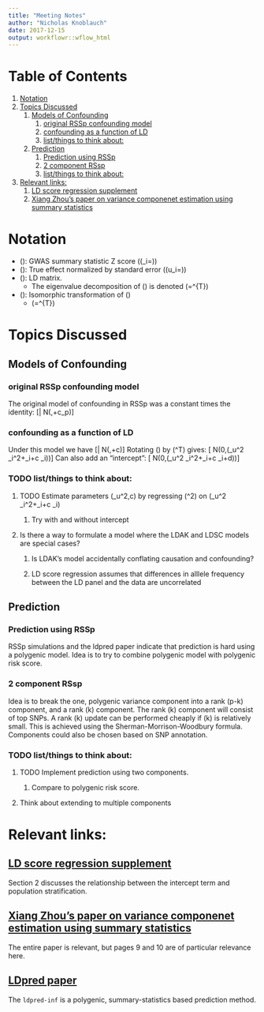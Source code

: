 ```yaml
---
title: "Meeting Notes"
author: "Nicholas Knoblauch"
date: 2017-12-15
output: workflowr::wflow_html
---
```





# Table of Contents

1.  [Notation](#org9b79d13)
2.  [Topics Discussed](#orgf8acfec)
    1.  [Models of Confounding](#org562cdfc)
        1.  [original RSSp confounding model](#org316eaf3)
        2.  [confounding as a function of LD](#org90de4ae)
        3.  [list/things to think about:](#org170bc82)
    2.  [Prediction](#org819d586)
        1.  [Prediction using RSSp](#org231cdcf)
        2.  [2 component RSsp](#org7a3397b)
        3.  [list/things to think about:](#orgdbeec50)
3.  [Relevant links:](#orgc96df8c)
    1.  [LD score regression supplement](#org0e7a544)
    2.  [Xiang Zhou's paper on variance componenet estimation using summary statistics](#org2b0c662)


<a id="org9b79d13"></a>

# Notation

-   \(\hat{\textbf{u}}\): GWAS summary statistic Z score (\(\hat{u}_i=\frac{\hat{\beta_i}}{\text{se}(\hat{\beta_i})}\))
-   \(\textbf{u}\): True effect normalized by standard error (\(u_i=\frac{\beta_i}{\text{se}(\hat{\beta_i})}\))
-   \(\textbf{R}\): LD matrix.
    -   The eigenvalue decomposition of \(\textbf{R}\) is denoted \(\textbf{R}=\textbf{Q}\textbf{D}\textbf{Q}^{T}\)
-   \(\hat{\textbf{v}}\): Isomorphic transformation of \(\hat{\textbf{u}}\)
    -   \(\hat{\textbf{v}}=\textbf{Q}^{T}\hat{\textbf{u}}\)


<a id="orgf8acfec"></a>

# Topics Discussed


<a id="org562cdfc"></a>

## Models of Confounding


<a id="org316eaf3"></a>

### original RSSp confounding model

The original model of confounding in RSSp was a constant times the identity:
\[\hat{\textbf{u}}|\textbf{u} \sim N(\textbf{R}\textbf{u},\textbf{R}+c\textbf{I}_p)\]


<a id="org90de4ae"></a>

### confounding as a function of LD

Under this model we have
\[\hat{\textbf{u}}|\textbf{u} \sim N(\textbf{R}\textbf{u},\textbf{R}+c\textbf{R})\]
Rotating \(\hat{\textbf{u}}\) by \(\textbf{Q}^T\) gives:
\[\hat{\textbf{v}} \sim N(0,\text{diag}(\sigma_u^2 \lambda_i^2+\lambda_i+c \lambda_i))\]
Can also add an "intercept":
\[\hat{\textbf{v}} \sim N(0,\text{diag}(\sigma_u^2 \lambda_i^2+\lambda_i+c \lambda_i+d))\]


<a id="org170bc82"></a>

### TODO list/things to think about:

1.  TODO Estimate parameters \(\sigma_u^2,c\) by regressing \(\hat{\textbf{v}}^2\) on \(\sigma_u^2 \lambda_i^2+\lambda_i+c \lambda_i\)

    1.  Try with and without intercept

2.  Is there a way to formulate a model where the LDAK and LDSC models are special cases?

    1.  Is LDAK's model accidentally conflating causation and confounding?
    
    2.  LD score regression assumes that differences in alllele frequency between the LD panel and the data are uncorrelated


<a id="org819d586"></a>

## Prediction


<a id="org231cdcf"></a>

### Prediction using RSSp

RSSp simulations and the ldpred paper indicate that prediction is hard using a polygenic model. Idea is to try to combine polygenic model with polygenic risk score.


<a id="org7a3397b"></a>

### 2 component RSsp

Idea is to break the one, polygenic variance component into a rank \(p-k\) component, and a rank \(k\) component. The rank \(k\) component will consist of top SNPs.  A rank \(k\) update can be performed cheaply if \(k\) is relatively small.  This is achieved using the Sherman-Morrison-Woodbury formula. Components could also be chosen based on SNP annotation.


<a id="orgdbeec50"></a>

### TODO list/things to think about:

1.  TODO Implement prediction using two components.

    1.  Compare to polygenic risk score.

2.  Think about extending to multiple components


<a id="orgc96df8c"></a>

# Relevant links:


<a id="org0e7a544"></a>

## [LD score regression supplement](https://images.nature.com/original/nature-assets/ng/journal/v47/n3/extref/ng.3211-S1.pdf)

Section 2 discusses the relationship between the intercept term and population stratification.


<a id="org2b0c662"></a>

## [Xiang Zhou's paper on variance componenet estimation using summary statistics](https://www.biorxiv.org/content/early/2016/03/08/042846)

The entire paper is relevant, but pages 9 and 10 are of particular relevance here.

## [LDpred paper](http://www.cell.com/ajhg/fulltext/S0002-9297(15)00365-1)
The `ldpred-inf` is a polygenic, summary-statistics based prediction method. 


